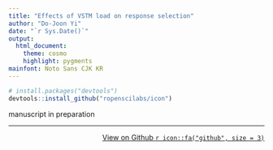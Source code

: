 ```yaml
---
title: "Effects of VSTM load on response selection"
author: "Do-Joon Yi"
date: "`r Sys.Date()`"
output:
  html_document:
    theme: cosmo 
    highlight: pygments
mainfont: Noto Sans CJK KR
---
```


```r
# install.packages("devtools")
devtools::install_github("ropenscilabs/icon")
```

manuscript in preparation

***
[[View on Github `r icon::fa("github", size = 3)`](https://github.com/cogneuro/vstmAS)]{style="float:right"}